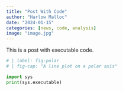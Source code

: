 ```yaml
---
title: "Post With Code"
author: "Harlow Malloc"
date: "2024-01-15"
categories: [news, code, analysis]
image: "image.jpg"
---
```


This is a post with executable code.

```python
# | label: fig-polar
# | fig-cap: "A line plot on a polar axis"


```

```python
import sys
print(sys.executable)
```

